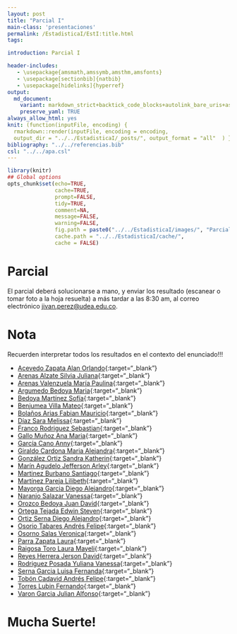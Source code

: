 ```yaml
---
layout: post
title: "Parcial I"
main-class: 'presentaciones'
permalink: /EstadisticaI/EstI:title.html
tags:

introduction: Parcial I

header-includes:
   - \usepackage{amsmath,amssymb,amsthm,amsfonts}
   - \usepackage[sectionbib]{natbib}
   - \usepackage[hidelinks]{hyperref}
output:
  md_document:
    variant: markdown_strict+backtick_code_blocks+autolink_bare_uris+ascii_identifiers+tex_math_single_backslash
    preserve_yaml: TRUE
always_allow_html: yes   
knit: (function(inputFile, encoding) {
  rmarkdown::render(inputFile, encoding = encoding,
  output_dir = "../../EstadisticaI/_posts/", output_format = "all"  ) })
bibliography: "../../referencias.bib"
csl: "../../apa.csl"
---
```


```r
library(knitr)
## Global options
opts_chunk$set(echo=TRUE,
               cache=TRUE,
               prompt=FALSE,
               tidy=TRUE,
               comment=NA,
               message=FALSE,
               warning=FALSE,
               fig.path = paste0("../../EstadisticaI/images/", "ParcialI"),
               cache.path = "../../EstadisticaI/cache/",
               cache = FALSE)
```
# Parcial
El parcial deberá solucionarse a mano, y enviar los resultado (escanear o tomar foto a la hoja resuelta) a más tardar a las 8:30 am, al correo electrónico <a target="_blank" href="mailto:jivan.perez@udea.edu.co"> jivan.perez@udea.edu.co</a>. 

# Nota
Recuerden interpretar todos los resultados en el contexto del enunciado!!!

* [Acevedo Zapata Alan Orlando](https://github.com/jiperezga/jiperezga.github.io/raw/master/Dataset/ParcialI/P1152220366.pdf){:target="_blank"}
* [Arenas Alzate Silvia Juliana](https://github.com/jiperezga/jiperezga.github.io/raw/master/Dataset/ParcialI/P1037654737.pdf){:target="_blank"}
* [Arenas Valenzuela María Paulina](https://github.com/jiperezga/jiperezga.github.io/raw/master/Dataset/ParcialI/P1037635657.pdf){:target="_blank"}
* [Argumedo Bedoya Maria](https://github.com/jiperezga/jiperezga.github.io/raw/master/Dataset/ParcialI/P1007822116.pdf){:target="_blank"}
* [Bedoya Martínez Sofía](https://github.com/jiperezga/jiperezga.github.io/raw/master/Dataset/ParcialI/P1004774415.pdf){:target="_blank"}
* [Benjumea Villa Mateo](https://github.com/jiperezga/jiperezga.github.io/raw/master/Dataset/ParcialI/P1193526570.pdf){:target="_blank"}
* [Bolaños Arias Fabian Mauricio](https://github.com/jiperezga/jiperezga.github.io/raw/master/Dataset/ParcialI/P1037654623.pdf){:target="_blank"}
* [Díaz Sara Melissa](https://github.com/jiperezga/jiperezga.github.io/raw/master/Dataset/ParcialI/P1020453988.pdf){:target="_blank"}
* [Franco Rodriguez Sebastian](https://github.com/jiperezga/jiperezga.github.io/raw/master/Dataset/ParcialI/P1037237922.pdf){:target="_blank"}
* [Gallo Muñoz Ana Maria](https://github.com/jiperezga/jiperezga.github.io/raw/master/Dataset/ParcialI/P1036782913.pdf){:target="_blank"}
* [García Cano Anny](https://github.com/jiperezga/jiperezga.github.io/raw/master/Dataset/ParcialI/P1152209588.pdf){:target="_blank"}
* [Giraldo Cardona Maria Alejandra](https://github.com/jiperezga/jiperezga.github.io/raw/master/Dataset/ParcialI/P1007374227.pdf){:target="_blank"}
* [González Ortiz Sandra Katherin](https://github.com/jiperezga/jiperezga.github.io/raw/master/Dataset/ParcialI/P1038417681.pdf){:target="_blank"}
* [Marín Agudelo Jefferson Arley](https://github.com/jiperezga/jiperezga.github.io/raw/master/Dataset/ParcialI/P1017227638.pdf){:target="_blank"}
* [Martinez Burbano Santiago](https://github.com/jiperezga/jiperezga.github.io/raw/master/Dataset/ParcialI/P1005745532.pdf){:target="_blank"}
* [Martínez Pareja Lilibeth](https://github.com/jiperezga/jiperezga.github.io/raw/master/Dataset/ParcialI/P1036934721.pdf){:target="_blank"}
* [Mayorga Garcia Diego Alejandro](https://github.com/jiperezga/jiperezga.github.io/raw/master/Dataset/ParcialI/P1007790690.pdf){:target="_blank"}
* [Naranjo Salazar Vanessa](https://github.com/jiperezga/jiperezga.github.io/raw/master/Dataset/ParcialI/P1214747403.pdf){:target="_blank"}
* [Orozco Bedoya Juan David](https://github.com/jiperezga/jiperezga.github.io/raw/master/Dataset/ParcialI/P1047502478.pdf){:target="_blank"}
* [Ortega Tejada Edwin Steven](https://github.com/jiperezga/jiperezga.github.io/raw/master/Dataset/ParcialI/P1026157682.pdf){:target="_blank"}
* [Ortiz Serna Diego Alejandro](https://github.com/jiperezga/jiperezga.github.io/raw/master/Dataset/ParcialI/P1036677008.pdf){:target="_blank"}
* [Osorio Tabares Andrés Felipe](https://github.com/jiperezga/jiperezga.github.io/raw/master/Dataset/ParcialI/P1214729624.pdf){:target="_blank"}
* [Osorno Salas Veronica](https://github.com/jiperezga/jiperezga.github.io/raw/master/Dataset/ParcialI/P1152714649.pdf){:target="_blank"}
* [Parra Zapata Laura](https://github.com/jiperezga/jiperezga.github.io/raw/master/Dataset/ParcialI/P1023725008.pdf){:target="_blank"}
* [Raigosa Toro Laura Mayeli](https://github.com/jiperezga/jiperezga.github.io/raw/master/Dataset/ParcialI/P1152463340.pdf){:target="_blank"}
* [Reyes Herrera Jerson David](https://github.com/jiperezga/jiperezga.github.io/raw/master/Dataset/ParcialI/P1030653675.pdf){:target="_blank"}
* [Rodriguez Posada Yuliana Vanessa](https://github.com/jiperezga/jiperezga.github.io/raw/master/Dataset/ParcialI/P1020487230.pdf){:target="_blank"}
* [Serna Garcia Luisa Fernanda](https://github.com/jiperezga/jiperezga.github.io/raw/master/Dataset/ParcialI/P1001755948.pdf){:target="_blank"}
* [Tobón Cadavid Andrés Felipe](https://github.com/jiperezga/jiperezga.github.io/raw/master/Dataset/ParcialI/P1001390571.pdf){:target="_blank"}
* [Torres  Lubin Fernando](https://github.com/jiperezga/jiperezga.github.io/raw/master/Dataset/ParcialI/P71388332.pdf){:target="_blank"}
* [Varon Garcia Julian Alfonso](https://github.com/jiperezga/jiperezga.github.io/raw/master/Dataset/ParcialI/P1113667336.pdf){:target="_blank"}



<h1> Mucha Suerte! </h1>

